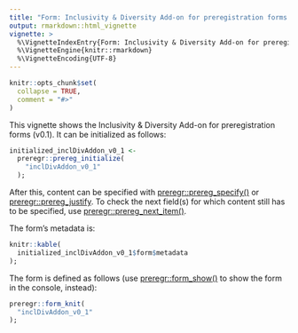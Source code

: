 ---
title: "Form: Inclusivity & Diversity Add-on for preregistration forms (v0.1)"
output: rmarkdown::html_vignette
vignette: >
  %\VignetteIndexEntry{Form: Inclusivity & Diversity Add-on for preregistration forms (v0.1)}
  %\VignetteEngine{knitr::rmarkdown}
  %\VignetteEncoding{UTF-8}
---

```{r, include = FALSE}
knitr::opts_chunk$set(
  collapse = TRUE,
  comment = "#>"
)
```

This vignette shows the Inclusivity & Diversity Add-on for preregistration forms (v0.1). It can be initialized as follows:

```{r}
initialized_inclDivAddon_v0_1 <-
  preregr::prereg_initialize(
    "inclDivAddon_v0_1"
  );
```

After this, content can be specified with [preregr::prereg_specify()](https://preregr.opens.science/reference/prereg_specify.html) or [preregr::prereg_justify](https://preregr.opens.science/reference/prereg_justify.html). To check the next field(s) for which content still has to be specified, use [preregr::prereg_next_item()](https://preregr.opens.science/reference/prereg_next_item.html).

The form's metadata is:

```{r, echo=FALSE}
knitr::kable(
  initialized_inclDivAddon_v0_1$form$metadata
);
```

The form is defined as follows (use [preregr::form_show()](https://preregr.opens.science/reference/form_show.html) to show the form in the console, instead):

```{r}
preregr::form_knit(
  "inclDivAddon_v0_1"
);
```
